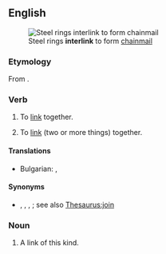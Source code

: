 ==English==
[[Image:Baidana rings.JPG|thumb|right|Steel rings '''interlink''' to form [[chainmail]]]]

===Etymology===
From {{prefix|en|inter|link}}.

===Verb===
{{en-verb}}

# {{lb|en|intransitive}} To [[link]] together.
# {{lb|en|transitive}} To [[link]] (two or more things) together.

====Translations====
{{trans-top|To [[link]] together}}
* Bulgarian: {{t|bg|свързвам}}, {{t|bg|зацепвам}}
{{trans-mid}}

{{trans-bottom}}
====Synonyms====
* {{sense|to link two or more things together}} {{l|en|affix}}, {{l|en|attach}}, {{l|en|join}}, {{l|en|put together}}; see also [[Thesaurus:join]]

===Noun===
{{en-noun}}

# A link of this kind.